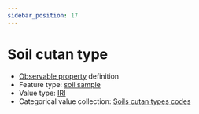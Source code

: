 ```yaml
---
sidebar_position: 17
---
```



# Soil cutan type

- [Observable property](/viewers/dawe-vocabs?uri=https://linked.data.gov.au/def/test/dawe-cv/786d4846-5b75-4b11-aba0-71fa40fd180a) definition
- Feature type: [soil sample](http://linked.data.gov.au/def/tern-cv/06461021-a6c2-4175-9651-23653c2b9116)
- Value type: [IRI](https://w3id.org/tern/ontologies/tern/IRI)
- Categorical value collection: [Soils cutan types codes](/viewers/dawe-vocabs?uri=https://linked.data.gov.au/def/test/dawe-cv/e2e7323b-774a-4be0-a40d-2d52e042dd17)

<Example protocolModule="soil-pit-characterization" observableProperty="https://linked.data.gov.au/def/test/dawe-cv/786d4846-5b75-4b11-aba0-71fa40fd180a" />

